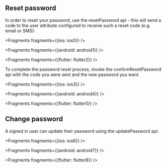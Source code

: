 ## Reset password
In order to reset your password, use the resetPassword api - this will send a code to the user attribute configured to receive such a reset code (e.g. email or SMS):


<Fragments fragments={{ios: ios0}} />


<Fragments fragments={{android: android1}} />


<Fragments fragments={{flutter: flutter2}} />

To complete the password reset process, invoke the confirmResetPassword api with the code you were sent and the new password you want.


<Fragments fragments={{ios: ios3}} />


<Fragments fragments={{android: android4}} />


<Fragments fragments={{flutter: flutter5}} />

## Change password
A signed in user can update their password using the updatePassword api:


<Fragments fragments={{ios: ios6}} />


<Fragments fragments={{android: android7}} />


<Fragments fragments={{flutter: flutter8}} />
